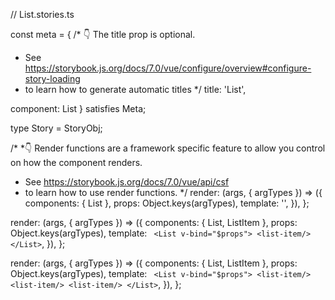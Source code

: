 // List.stories.ts



const meta = {
  /* 👇 The title prop is optional.
   * See https://storybook.js.org/docs/7.0/vue/configure/overview#configure-story-loading
   * to learn how to generate automatic titles
   */
  title: 'List',

  component: List
} satisfies Meta<typeof List>;

type Story = StoryObj<typeof List>;

/*
 *👇 Render functions are a framework specific feature to allow you control on how the component renders.
 * See https://storybook.js.org/docs/7.0/vue/api/csf
 * to learn how to use render functions.
 */
  render: (args, { argTypes }) => ({
    components: { List },
    props: Object.keys(argTypes),
    template: '<List v-bind="$props"/>',
  }),
};

  render: (args, { argTypes }) => ({
    components: { List, ListItem },
    props: Object.keys(argTypes),
    template: `
      <List v-bind="$props">
        <list-item/>
      </List>`,
  }),
};

  render: (args, { argTypes }) => ({
    components: { List, ListItem },
    props: Object.keys(argTypes),
    template: `
      <List v-bind="$props">
        <list-item/>
        <list-item/>
        <list-item/>
      </List>`,
  }),
};
